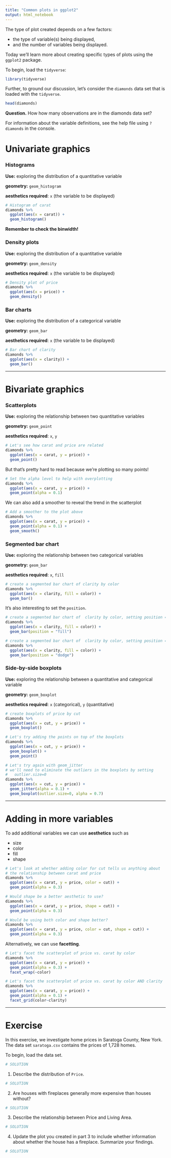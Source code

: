 ```yaml
---
title: "Common plots in ggplot2"
output: html_notebook
---
```


The type of plot created depends on a few factors:

- the type of variable(s) being displayed,
- and the number of variables being displayed.

Today we'll learn more about creating specific types of plots using the `ggplot2` package.

To begin, load the `tidyverse`:

```r
library(tidyverse)
```

Further, to ground our discussion, let's consider the `diamonds` data set that is loaded with the `tidyverse`.

```r
head(diamonds)
```

**Question.** How how many observations are in the diamonds data set?

For information about the variable definitions, see the help file using `?diamonds` in the console.


# Univariate graphics

### Histograms

**Use:** exploring the distribution of a quantitative variable

**geometry:** `geom_histogram`

**aesthetics required**: `x` (the variable to be displayed)


```r
# Histogram of carat
diamonds %>%
  ggplot(aes(x = carat)) +
  geom_histogram()
```

**Remember to check the binwidth!**


### Density plots

**Use:** exploring the distribution of a quantitative variable

**geometry:** `geom_density`

**aesthetics required**: `x` (the variable to be displayed)


```r
# Density plot of price
diamonds %>%
  ggplot(aes(x = price)) +
  geom_density()
```


### Bar charts

**Use:** exploring the distribution of a categorical variable

**geometry:** `geom_bar`

**aesthetics required**: `x` (the variable to be displayed)


```r
# Bar chart of clarity
diamonds %>%
  ggplot(aes(x = clarity)) +
  geom_bar()
```


* * * 

# Bivariate graphics

### Scatterplots

**Use:** exploring the relationship between two quantitative variables

**geometry:** `geom_point`

**aesthetics required**: `x`, `y`

```r
# Let's see how carat and price are related
diamonds %>%
  ggplot(aes(x = carat, y = price)) +
  geom_point()
```

But that's pretty hard to read because we're plotting so many points!

```r
# Set the alpha level to help with overplotting
diamonds %>%
  ggplot(aes(x = carat, y = price)) +
  geom_point(alpha = 0.1)
```

We can also add a smoother to reveal the trend in the scatterplot

```r
# Add a smoother to the plot above
diamonds %>%
  ggplot(aes(x = carat, y = price)) +
  geom_point(alpha = 0.1) +
  geom_smooth()
```




### Segmented bar chart

**Use:** exploring the relationship between two categorical variables

**geometry:** `geom_bar`

**aesthetics required**: `x`, `fill`

```r
# create a segmented bar chart of clarity by color
diamonds %>%
  ggplot(aes(x = clarity, fill = color)) +
  geom_bar()
```


It's also interesting to set the `position`.

```r
# create a segmented bar chart of  clarity by color, setting position = "fill"
diamonds %>%
  ggplot(aes(x = clarity, fill = color)) +
  geom_bar(position = "fill")
```


```r
# create a segmented bar chart of  clarity by color, setting position = "dodge"
diamonds %>%
  ggplot(aes(x = clarity, fill = color)) +
  geom_bar(position = "dodge")
```



### Side-by-side boxplots


**Use:** exploring the relationship between a quantitative and categorical variable

**geometry:** `geom_boxplot`

**aesthetics required**: `x` (categorical), `y` (quantitative)

```r
# create boxplots of price by cut
diamonds %>%
  ggplot(aes(x = cut, y = price)) +
  geom_boxplot()
```

```r
# Let's try adding the points on top of the boxplots
diamonds %>%
  ggplot(aes(x = cut, y = price)) +
  geom_boxplot() +
  geom_point()
```

```r
# Let's try again with geom_jitter
# we'll need to eliminate the outliers in the boxplots by setting
#   outlier.size=0
diamonds %>%
  ggplot(aes(x = cut, y = price)) +
  geom_jitter(alpha = 0.1) +
  geom_boxplot(outlier.size=0, alpha = 0.7) 
```





* * * 

# Adding in more variables

To add additional variables we can use **aesthetics** such as

- size
- color
- fill
- shape

```r
# Let's look at whether adding color for cut tells us anything about
# the relationship between carat and price
diamonds %>%
  ggplot(aes(x = carat, y = price, color = cut)) +
  geom_point(alpha = 0.3)
```

```r
# Would shape be a better aesthetic to use?
diamonds %>%
  ggplot(aes(x = carat, y = price, shape = cut)) +
  geom_point(alpha = 0.3)
```

```r
# Would be using both color and shape better?
diamonds %>%
  ggplot(aes(x = carat, y = price, color = cut, shape = cut)) +
  geom_point(alpha = 0.3)
```


Alternatively, we can use **facetting**.

```r
# Let's facet the scatterplot of price vs. carat by color
diamonds %>%
  ggplot(aes(x = carat, y = price)) +
  geom_point(alpha = 0.3) + 
  facet_wrap(~color)
```

```r
# Let's facet the scatterplot of price vs. carat by color AND clarity
diamonds %>%
  ggplot(aes(x = carat, y = price)) +
  geom_point(alpha = 0.1) +
  facet_grid(color~clarity)
```



* * * 

# Exercise

In this exercise, we investigate home prices in Saratoga County, New York. The data set `saratoga.csv` contains the prices of 1,728 homes. 

To begin, load the data set.

```r
# SOLUTION
```


1. Describe the distribution of `Price`.

```r
# SOLUTION
```


2. Are houses with fireplaces generally more expensive than houses without?

```r
# SOLUTION
```

3. Describe the relationship between Price and Living Area.

```r
# SOLUTION
```

4. Update the plot you created in part 3 to include whether information about whether the house has a fireplace. Summarize your findings.

```r
# SOLUTION
```


